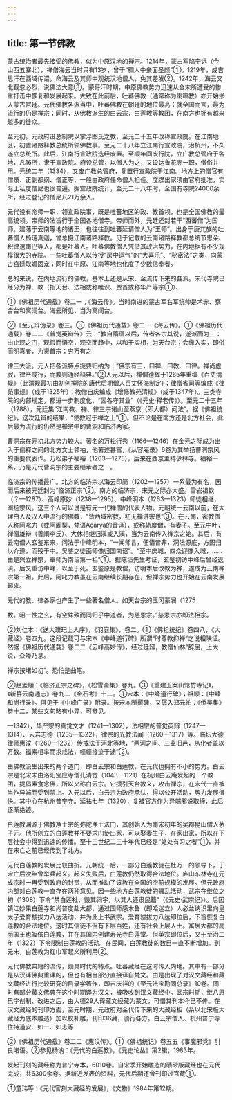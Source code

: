 ```yaml
---
---
---
```

title: 第一节佛教
---



蒙古统治者最先接受的佛教，似为中原汉地的禅宗。1214年，蒙古军陷宁远（今山西五寨北），禅僧海云当时只有13岁，曾于“稠人中亲面圣颜”①。1219年，成吉思汗在西域传诏，命海云及其师中观统汉地僧人，免其差发②。1242年，海云又北觐忽必烈，说佛法大意③。蒙哥汗时期，中原佛教势力迅速从金末所遭受的惨重打击中恢复和发展起来。大致在此前后，吐蕃佛教（通常称为喇嘛教）亦开始渗入蒙古宫廷。元代佛教各派当中，吐蕃佛教在朝廷的地位最高；就全国而言，最为流行的仍是禅宗；同时，从佛教派生的白云宗，白莲教等教团，在南方也拥有越来越多的徒众。

至元初，元政府设总制院以掌浮图氏之教，至元二十五年改称宣政院。在江南地区，初置诸路释教总统所领佛教事。至元二十八年立江南行宣政院，治杭州，不久遂立总统所。此后，江南行宣政院迭经废置。至顺年间废行院，立广教总管府于各地，凡16所，隶于宣政院。府设总管，以僧人为之，又设达鲁花赤一职，僧俗并用。元统二年（1334），又废广教总管府，复置行宣政院于江南。地方上的僧官有僧录、正副都纲、僧正等，一般由政府任命僧人担任。度牒出家须由官府批准，实际上私度僧尼也很普遍。据宣政院统计，至元二十八年时，全国有寺院24000余所，经过登记的僧尼凡21万余人。

元代设有帝师一职，领宣政院事，既是吐蕃地区的政、教首领，也是全国佛教的最高统领。帝师的法旨行于全国各地僧寺。帝师而外，元廷还封若干“西蕃僧”为国师。建藩于云南等地的诸王，也往往到吐蕃延请僧人为“王师”。出身于唐兀族的吐蕃僧人杨琏真迦，曾总摄江南诸路释教。见于记载的云南诸路释教都总统节思朵、积律速南巴等人，都是吐蕃人。吐蕃佛教僧人凭借其政治势力，在内地据有不少规模很大的寺院。一些吐蕃僧人以传授“房中运气”的“大喜乐”、“秘密法”之类，向蒙古宫廷取媚固宠；同时在中原、江南等地也化度了少数信奉者。

总的来说，在内地流行的佛教，基本上还是从宋、金流传下来的各派。宋代寺院已经分为禅、教（指天台、法相或称唯识、贾首或称华严等宗①）、

①《佛祖历代通载》卷二一；《海云传》。当时南进的蒙古军右军统帅是术赤、察合台和窝阔台。海云所见，当为窝阔台。

②《至元辩伪录》卷三。③《佛祖历代通载》卷二一《海云传》。①《佛祖历代通载》卷二二《普觉英辩传》云：“教自隋唐以后，传者各宗其说，遂派而为三：由止观之门，观假而悟空，观空而趋中，以和于实相，为天台宗；会缘入实，即俗而明真者，为贤首宗；穷万有之

律三大派。元人把各派特点扼要归纳为：“佛宗有三，曰禅、曰教、曰律。禅尚虚寂，律严戒行，而教则通经释典。”②入元以后，禅僧德辉于1265年重编《百丈清规》（此清规最初由初创禅院的唐代后期僧人百丈怀海制定）；律僧省司等编成《律苑事规》（成于1325年）；教僧自庆编成《增修教苑清规》（成于1347年）。三类寺院的内部规定，都进一步制度化，“固各守其业”（《元史·释老传》）。至元二十五年（1288），元廷集“江南教、禅、律三宗诸山至燕京（即大都）问法”。据《佛祖统纪》，这次廷辩的结果，“使教冠于禅之上”①。但不论是在南方还是北方社会，此后最为流行的仍然是禅宗中的曹洞和临济两家。

曹洞宗在元初北方势力较大。著名的万松行秀（1166—1246）在金元之际成为出入于儒释之间的北方文士领袖，他著述甚富，《从容庵录》6卷为其举扬曹洞宗风的重要代表作。万松弟子福裕（1203—1275），后来在西京主持少林寺。福裕一系，乃是元代曹洞宗的主要继承者之一。

临济宗的传播最广。北方的临济宗以海云印简（1202—1257）一系最为有名，因而后来被元廷封为“临济正宗”②。南方的临济宗，宋元之际亦大盛。雪岩祖钦（？—1287）、高峰原妙（1238—1295）、中峰明本（1263—1323）师徒相继，阐扬宗风。这三个人可以说是有元一代禅僧的代表人物。元朝统一云南以前，在大理白人及汉人中流行的佛教，“皆西域密教，初无禅讲宗也”③。在云南，密教僧人称阿叱力（或阿阇梨，梵语Acarya的音译），或称轨度僧，有妻子。至元中叶，禅僧雄辩（善阐李氏）、大休相继归滇或入滇，当为云南传入禅宗之始。其后，有云南僧人玄鉴东来，问法于中峰明本，“一闻师言，便悟昔非，洞法源底，方图归以介道，而殁于中。吴鉴之徒画师像归国南诏”。“至中庆城，四众迎像入城，……由是兴立禅宗，奉师为南诏第一祖”①。据陈垣先生考证，玄鉴初访中峰后曾经返滇。后又重访中峰，以至于死。玄鉴原是教僧，访明本后改教为禅，遂成为云南禅宗第一祖。此后，阿叱力教虽在云南继续长期存在，但禅宗势力也开始在云南发展起来。

元代的教、律各家也产生了一些著名僧人。如天台宗的玉冈蒙润（1275

数。昭一性之玄，有空殊致而同归乎中道者，为慈恩宗。”慈恩宗亦即法相宗。

②刘仁本：《送大璞玘上人序》，《羽庭集》，卷二。①《佛祖统纪》卷四八，《大藏经》卷四九。这段记载可与宋本《中峰道行碑》所谓“时尊教抑禅”之说相映证。然据《佛祖历代通载》卷二二《云峰高妙传》，经过廷辩，教僧仙林“辞屈，上大说，众嚎乃息。

禅宗按堵如初”。恐怕是曲笔。

②赵孟頫：《临济正宗之碑》，《松雪斋集》卷九。③《重建玉案山筇竹寺记》，《新篡云南通志》卷九二《金石考》十二。①宋本：《中峰道行碑》；祖顺：《中峰和尚行录》。俱见于《中峰广录》附录。按宋本所撰碑，又孱入郑元祐：《侨吴集》卷十二，某些文句略有小异，可参见。

—1342），华严宗的真觉文才（1241—1302），法相宗的普觉英辩（1247—1314）、云岩志德（1235—1322），律宗的光教法闻（1260—1317）等。临坛大德律师惠汶（1260—1232）传戒法于河北等地，“两河之间、三监旧邑，从化者盖以万数。锱素相率而求戒法，幢幢接迹于途”②。

由佛教派生出来的两个道门，即白云宗和白莲教，在元代也拥有不小的势力。白云宗是北宋末由洛阳宝应寺僧孔清觉（1043—1121）在杭州白云庵发起的一个教团，提倡素食念佛，所以又称白云宗。它援引天台教义，攻击禅宗，在宋代一直被当作异端而受到禁止。入元以后，白云宗为政府承认，得以公开活动，势力发展很快。其中心在杭州普宁寺。延祐七年（1320），复被官方作为异端邪说取缔，此后逐渐绝迹。

白莲教渊源于佛教净土宗的弥陀净土法门，其创始人为南宋初年的吴郡昆山僧人茅子元。他所创立的白莲教并不要求门徒出家，可以娶妻生子，在家出家，所以在下层社会中得到迅速的传播。至十三世纪二三十年代已经是“处处有习之者”①，并在宋亡之前已经传到了北方。

元代白莲教的发展比较曲折。元朝统一后，一部分白莲教徒在杜万一的领导下，于宋亡后次年曾举兵起义。起义失败后，白莲教仍然取得合法地位。庐山东林寺在元成宗时一再受到政府的封赏，从而推动了该教在全国的空前规模的发展。但元政府内部对白莲教一直存在两种意见。因一些地方白莲教徒的骚乱活动，武宗在继位之初（1308）下令“禁白莲社，毁其祠宇，以其人还隶民籍”（《元史·武宗纪》）。后因镇江妙果白莲寺和尚普度赴大都，通过国师感木鲁（即哈迷立）人必兰纳识里向皇太子爱育黎拔力八达活动，并为此上书武宗。爱育黎拔力八达即位后，下旨恢复白莲教的合法地位。这时其信徒不但有下层百姓，还有社会上层人士。寓居大都的高丽国王也皈依白莲教，并在其国内创建寿光寺白莲堂。但英宗即位后，又于至治二年（1322）下令限制白莲教的活动。在民间，白莲教徒的数目一直不断增加。到元末，白莲教为红巾军起义所利用②。

元代佛教典籍的流传，颇具时代的特点。吐蕃藏经在这时传入内地。其中有一部分是从汉译佛典重译的，但也有相当部分直接译自梵文。由是出现了对汉文藏经和藏文藏经进行比较研究的目录学著作，即吉庆祥的《至元法宝勘同总录》10卷。同时有部分藏文佛典在这个时期译为汉文，被吸收到汉文藏经中。武宗时期，继八思巴字创制、改进之后，由大德29人译藏文经藏为蒙文，可惜其刊本今已不传。在汉文藏经的刊印方面，至元时期，元政府对金代传下来的大藏经板（系以北宋版大藏经为底本雕造）加以校补雕，刊印36藏，颁行各方。白云宗僧人、杭州普宁寺住持道安、如一、如志等

②《佛祖历代通载》卷二二《惠汶传》。①《佛祖统记》卷五五《事魔邪党》引良渚语。②参见杨讷：《元代的白莲教》，《元史论丛》第2辑，1983年。

发起刊刻的藏经称为普宁寺本，6010卷。自宋季开始雕造的碛砂版藏经也在元代完成，共6300余卷。据新近发表的资料，元代后期还曾刊印过官藏①。

①童玮等：《元代官刻大藏经的发展》，《文物》1984年第12期。